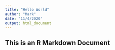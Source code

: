 ```yaml
---
title: "Hello World"
author: "Mark"
date: "11/4/2020"
output: html_document
---
```


## This is an R Markdown Document
